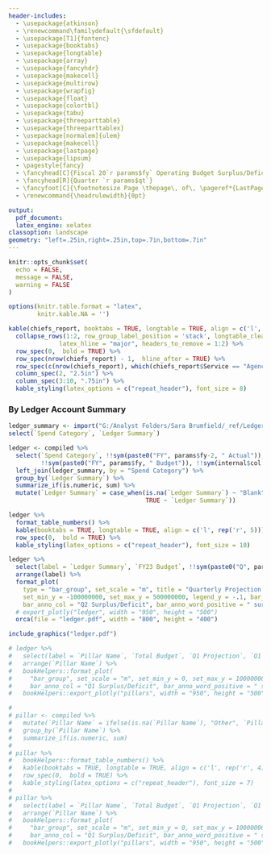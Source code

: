 ```yaml
---
header-includes:
  - \usepackage{atkinson}
  - \renewcommand\familydefault{\sfdefault} 
  - \usepackage[T1]{fontenc}
  - \usepackage{booktabs}
  - \usepackage{longtable}
  - \usepackage{array}
  - \usepackage{fancyhdr}
  - \usepackage{makecell}
  - \usepackage{multirow}
  - \usepackage{wrapfig}
  - \usepackage{float}
  - \usepackage{colortbl}
  - \usepackage{tabu}
  - \usepackage{threeparttable}
  - \usepackage{threeparttablex}
  - \usepackage[normalem]{ulem}
  - \usepackage{makecell}
  - \usepackage{lastpage}
  - \usepackage{lipsum}
  - \pagestyle{fancy}
  - \fancyhead[C]{Fiscal 20`r params$fy` Operating Budget Surplus/Deficit Projection}
  - \fancyhead[R]{Quarter `r params$qt`}
  - \fancyfoot[C]{\footnotesize Page \thepage\, of\, \pageref*{LastPage}}
  - \renewcommand{\headrulewidth}{0pt}

output:
  pdf_document:
  latex_engine: xelatex
classoption: landscape
geometry: "left=.25in,right=.25in,top=.7in,bottom=.7in"
---
```


```r
knitr::opts_chunk$set(
  echo = FALSE,
  message = FALSE,
  warning = FALSE
)

options(knitr.table.format = "latex",
        knitr.kable.NA = '')
```

```r
kable(chiefs_report, booktabs = TRUE, longtable = TRUE, align = c('l', 'l', rep('r', 8))) %>%
  collapse_rows(1:2, row_group_label_position = 'stack', longtable_clean_cut = FALSE,
              latex_hline = "major", headers_to_remove = 1:2) %>%
  row_spec(0,  bold = TRUE) %>%
  row_spec(nrow(chiefs_report) - 1,  hline_after = TRUE) %>%
  row_spec(c(nrow(chiefs_report), which(chiefs_report$Service == "Agency Total")), bold = TRUE) %>%
  column_spec(2, "2.5in") %>%
  column_spec(3:10, ".75in") %>%
  kable_styling(latex_options = c("repeat_header"), font_size = 8) 

```

\newpage

### By Ledger Account Summary

```r

ledger_summary <- import("G:/Analyst Folders/Sara Brumfield/_ref/Ledger Summary to Spend Category Map.xlsx") %>%
select(`Spend Category`, `Ledger Summary`)

ledger <- compiled %>%
  select(`Spend Category`, !!sym(paste0("FY", params$fy-2, " Actual")), !!sym(paste0("FY", params$fy-1, " Actual")),
         !!sym(paste0("FY", params$fy, " Budget")), !!sym(internal$col.proj), !!sym(internal$col.surdef)) %>%
  left_join(ledger_summary, by = "Spend Category") %>%
  group_by(`Ledger Summary`) %>%
  summarize_if(is.numeric, sum) %>%
  mutate(`Ledger Summary` = case_when(is.na(`Ledger Summary`) ~ "Blank",
                                      TRUE ~ `Ledger Summary`))

ledger %>%
  format_table_numbers() %>%
  kable(booktabs = TRUE, longtable = TRUE, align = c('l', rep('r', 5))) %>%
  row_spec(0,  bold = TRUE) %>%
  kable_styling(latex_options = c("repeat_header"), font_size = 10)
```

```r

ledger %>%
  select(label = `Ledger Summary`, `FY23 Budget`, !!sym(paste0("Q", params$qtr, " Projection")), !!sym(paste0("Q", params$qtr, " Surplus/Deficit"))) %>%
  arrange(label) %>%
  format_plot(
    type = "bar_group", set_scale = "m", title = "Quarterly Projection vs Budget", margin_t = 50, show_y = TRUE, 
    set_min_y = -100000000, set_max_y = 500000000, legend_y = -.1, bar_anno_y = 50000000,,
    bar_anno_col = "Q2 Surplus/Deficit", bar_anno_word_positive = " surplus", bar_anno_word_negative = " deficit") %>%
  # export_plotly("ledger", width = "950", height = "500")
  orca(file = "ledger.pdf", width = "800", height = "400")

include_graphics("ledger.pdf")

# ledger %>%
#   select(label = `Pillar Name`, `Total Budget`, `Q1 Projection`, `Q1 Surplus/Deficit`) %>%
#   arrange(`Pillar Name`) %>%
#   bookHelpers::format_plot(
#     "bar_group", set_scale = "m", set_min_y = 0, set_max_y = 1000000000,  margin_b = 50,
#     bar_anno_col = "Q1 Surplus/Deficit", bar_anno_word_positive = " surplus", bar_anno_word_negative = " deficit") %>%
#   bookHelpers::export_plotly("pillars", width = "950", height = "500")

```

<!-- \newpage -->

<!-- ### By Pillar -->

```r
# 
# pillar <- compiled %>%
#   mutate(`Pillar Name` = ifelse(is.na(`Pillar Name`), "Other", `Pillar Name`)) %>%
#   group_by(`Pillar Name`) %>%
#   summarize_if(is.numeric, sum)
# 
# pillar %>%
#   bookHelpers::format_table_numbers() %>%
#   kable(booktabs = TRUE, longtable = TRUE, align = c('l', rep('r', 4))) %>%
#   row_spec(0,  bold = TRUE) %>%
#   kable_styling(latex_options = c("repeat_header"), font_size = 7) 
# 
# pillar %>%
#   select(label = `Pillar Name`, `Total Budget`, `Q1 Projection`, `Q1 Surplus/Deficit`) %>%
#   arrange(`Pillar Name`) %>%
#   bookHelpers::format_plot(
#     "bar_group", set_scale = "m", set_min_y = 0, set_max_y = 1000000000,  margin_b = 50, 
#     bar_anno_col = "Q1 Surplus/Deficit", bar_anno_word_positive = " surplus", bar_anno_word_negative = " deficit") %>%
#   bookHelpers::export_plotly("pillars", width = "950", height = "500")

```